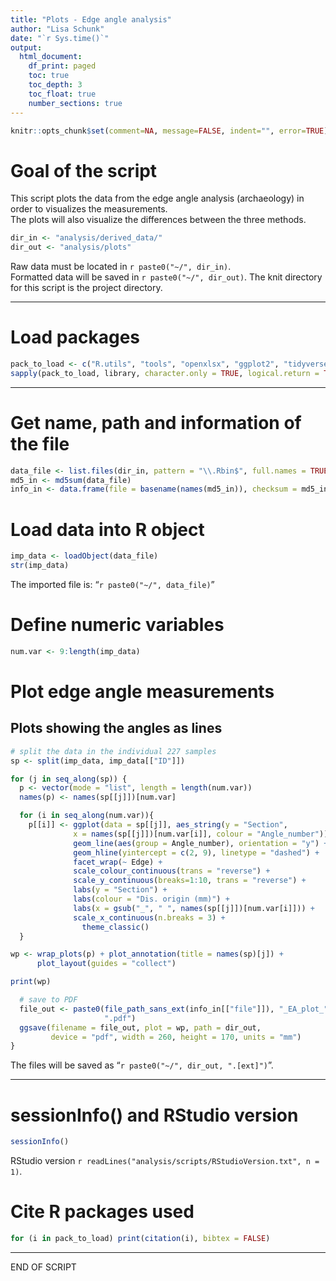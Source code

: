 ```yaml
---
title: "Plots - Edge angle analysis"
author: "Lisa Schunk"
date: "`r Sys.time()`"
output:
  html_document:
    df_print: paged
    toc: true
    toc_depth: 3
    toc_float: true
    number_sections: true
---
```


```r
knitr::opts_chunk$set(comment=NA, message=FALSE, indent="", error=TRUE)

```


# Goal of the script
This script plots the data from the edge angle analysis (archaeology) in order to visualizes
the measurements.  
The plots will also visualize the differences between the three methods. 



```r
dir_in <- "analysis/derived_data/"
dir_out <- "analysis/plots"

```

Raw data must be located in `r paste0("~/", dir_in)`.  
Formatted data will be saved in `r paste0("~/", dir_out)`.
The knit directory for this script is the project directory.

---

# Load packages
```r
pack_to_load <- c("R.utils", "tools", "openxlsx", "ggplot2", "tidyverse", "patchwork", "doBy", "ggrepel")
sapply(pack_to_load, library, character.only = TRUE, logical.return = TRUE)

```


---

# Get name, path and information of the file 
```r
data_file <- list.files(dir_in, pattern = "\\.Rbin$", full.names = TRUE)
md5_in <- md5sum(data_file)
info_in <- data.frame(file = basename(names(md5_in)), checksum = md5_in, row.names = NULL)

```


# Load data into R object
```r
imp_data <- loadObject(data_file)
str(imp_data)

```

The imported file is: "`r paste0("~/", data_file)`"  


# Define numeric variables
```r
num.var <- 9:length(imp_data)

```


# Plot edge angle measurements 
## Plots showing the angles as lines 
```r

# split the data in the individual 227 samples
sp <- split(imp_data, imp_data[["ID"]])

for (j in seq_along(sp)) {
  p <- vector(mode = "list", length = length(num.var))
  names(p) <- names(sp[[j]])[num.var]

  for (i in seq_along(num.var)){ 
    p[[i]] <- ggplot(data = sp[[j]], aes_string(y = "Section",
              x = names(sp[[j]])[num.var[i]], colour = "Angle_number")) +
              geom_line(aes(group = Angle_number), orientation = "y") + 
              geom_hline(yintercept = c(2, 9), linetype = "dashed") +
              facet_wrap(~ Edge) +
              scale_colour_continuous(trans = "reverse") +
              scale_y_continuous(breaks=1:10, trans = "reverse") +
              labs(y = "Section") + 
              labs(colour = "Dis. origin (mm)") + 
              labs(x = gsub("_", " ", names(sp[[j]])[num.var[i]])) + 
              scale_x_continuous(n.breaks = 3) +
	            theme_classic() 
  }

wp <- wrap_plots(p) + plot_annotation(title = names(sp)[j]) + 
      plot_layout(guides = "collect")

print(wp)

  # save to PDF
  file_out <- paste0(file_path_sans_ext(info_in[["file"]]), "_EA_plot_", names(sp)[j],
                     ".pdf")
  ggsave(filename = file_out, plot = wp, path = dir_out, 
         device = "pdf", width = 260, height = 170, units = "mm")
}  

```



The files will be saved as "`r paste0("~/", dir_out, ".[ext]")`".


---

# sessionInfo() and RStudio version

```r
sessionInfo()

```

RStudio version `r readLines("analysis/scripts/RStudioVersion.txt", n = 1)`.


# Cite R packages used
```r
for (i in pack_to_load) print(citation(i), bibtex = FALSE)

```

---

END OF SCRIPT

